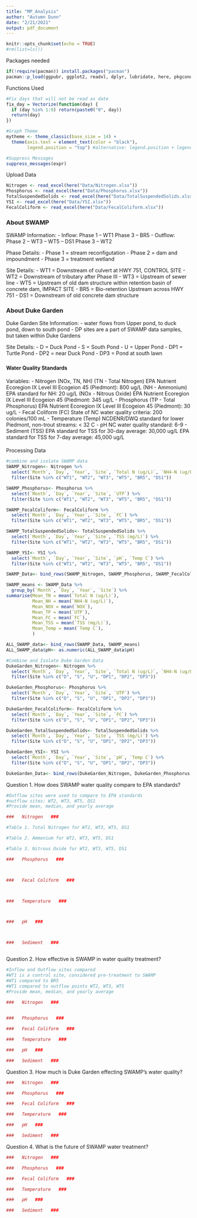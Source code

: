 ```yaml
---
title: "MP_Analysis"
author: "Autumn Dunn"
date: "2/21/2021"
output: pdf_document
---
```


```r
knitr::opts_chunk$set(echo = TRUE)
#rm(list=ls())
```

Packages needed
```r
if(!require(pacman)) install.packages("pacman")
pacman::p_load(ggpubr, ggplot2, readxl, dplyr, lubridate, here, pkgcond)
```

Functions Used
```r
#Fix days that will not be read as date
fix_day = Vectorize(function(day) {
  if (day %in% 1:9) return(paste0("0", day))
  return(day)
})

#Graph Theme
mytheme <- theme_classic(base_size = 14) +
  theme(axis.text = element_text(color = "black"), 
        legend.position = "top") #alternative: legend.position + legend.justification

#Suppress Messages
suppress_messages(expr)

```

Upload Data
```r
Nitrogen <- read_excel(here("Data/Nitrogen.xlsx"))
Phosphorus <- read_excel(here("Data/Phosphorus.xlsx"))
TotalSuspendedSolids <- read_excel(here("Data/TotalSuspendedSolids.xlsx"))
YSI <- read_excel(here("Data/YSI.xlsx"))
FecalColiform <- read_excel(here("Data/FecalColiform.xlsx"))
```


###    About SWAMP    ###

SWAMP Information:
- Inflow:
    Phase 1 -- WT1
    Phase 3 -- BR5
- Outflow:
    Phase 2 -- WT3
            -- WT5
            -- DS1
    Phase 3 -- WT2
    
Phase Details:
- Phase 1 = stream reconfigutation
- Phase 2 = dam and impoundment
- Phase 3 = treatment wetland

Site Details:
- WT1 = Downstream of culvert at HWY 751, CONTROL SITE
- WT2 = Downstream of tributary after Phase III
- WT3 = Upstream of sewer line
- WT5 = Upstream of old dam structure within retention basin of concrete dam, IMPACT SITE
- BR5 = Bio-retention Upstream across HWY 751
- DS1 = Downstream of old concrete dam structure

###                   ###  


###    About Duke Garden    ###

Duke Garden Site Information:
- water flows from Upper pond, to duck pond, down to south pond
- DP sites are a part of SWAMP data samples, but taken within Duke Gardens 

Site Details:
- D = Duck Pond
- S = South Pond
- U = Upper Pond
- DP1 = Turtle Pond
- DP2 = near Duck Pond
- DP3 = Pond at south lawn

###                         ###  


####  Water Quality Standards ####

Variables:
- Nitrogen (NOx, TN, NH)
  (TN - Total Nitrogen) EPA Nutrient Ecoregion IX Level III Ecogeion 45 (Piedmont): 800 ug/L 
  (NH - Ammonium) EPA standard for NH: 20 ug/L
  (NOx - Nitrous Oxide) EPA Nutrient Ecoregion IX Level III Ecogeion 45 (Piedmont: 345 ug/L
- Phosphorus (TP - Total Phosphorus)
    EPA Nutrient Ecoregion IX Level III Ecogeion 45 (Piedmont): 30 ug/L
- Fecal Coliform (FC)
    State of NC water quality criteria: 200 colonies/100 mL
- Temperature (Temp)
    NCDENR/DWQ standard for lower Piedmont, non-trout streams: < 32 C
- pH
    NC water quality standard: 6-9
- Sediment (TSS)
    EPA standard for TSS for 30-day average: 30,000 ug/L
    EPA standard for TSS for 7-day average: 45,000 ug/L

####                          ####

Processing Data
```r
#combine and isolate SWAMP data
SWAMP_Nitrogen<- Nitrogen %>%
  select(`Month`, `Day`, `Year`, `Site`, `Total N (ug/L)`, `NH4-N (ug/L)`, `NOX`) %>% 
  filter(Site %in% c("WT1", "WT2", "WT3", "WT5", "BR5", "DS1"))

SWAMP_Phosphorus<- Phosphorus %>%
  select(`Month`, `Day`, `Year`, `Site`, `UTP`) %>% 
  filter(Site %in% c("WT1", "WT2", "WT3", "WT5", "BR5", "DS1"))

SWAMP_FecalColiform<- FecalColiform %>%
  select(`Month`, `Day`, `Year`, `Site`, `FC`) %>% 
  filter(Site %in% c("WT1", "WT2", "WT3", "WT5", "BR5", "DS1"))

SWAMP_TotalSuspendedSolids<- TotalSuspendedSolids %>%
  select(`Month`, `Day`, `Year`, `Site`, `TSS (mg/L)`) %>% 
  filter(Site %in% c("WT1", "WT2", "WT3", "WT5", "BR5", "DS1"))

SWAMP_YSI<- YSI %>%
  select(`Month`, `Day`, `Year`, `Site`, `pH`, `Temp C`) %>% 
  filter(Site %in% c("WT1", "WT2", "WT3", "WT5", "BR5", "DS1"))

SWAMP_Data<- bind_rows(SWAMP_Nitrogen, SWAMP_Phosphorus, SWAMP_FecalColiform, SWAMP_TotalSuspendedSolids, SWAMP_YSI)

SWAMP_means <- SWAMP_Data %>% 
  group_by(`Month`, `Day`, `Year`, `Site`) %>% 
summarise(Mean_TN = mean(`Total N (ug/L)`),
          Mean_NH = mean(`NH4-N (ug/L)`),
          Mean_NOX = mean(`NOX`),
          Mean_TP = mean(`UTP`),
          Mean_FC = mean(`FC`),
          Mean_TSS = mean(`TSS (mg/L)`),
          Mean_Temp = mean(`Temp C`),
          )

ALL_SWAMP_data<- bind_rows(SWAMP_Data, SWAMP_means)
ALL_SWAMP_data$pH<- as.numeric(ALL_SWAMP_data$pH)

#Combine and Isolate Duke Garden Data
DukeGarden_Nitrogen<- Nitrogen %>%
  select(`Month`, `Day`, `Year`, `Site`, `Total N (ug/L)`, `NH4-N (ug/L)`, `NOX`) %>% 
  filter(Site %in% c("D", "S", "U", "DP1", "DP2", "DP3"))

DukeGarden_Phosphorus<- Phosphorus %>%
  select(`Month`, `Day`, `Year`, `Site`, `UTP`) %>% 
  filter(Site %in% c("D", "S", "U", "DP1", "DP2", "DP3"))

DukeGarden_FecalColiform<- FecalColiform %>%
  select(`Month`, `Day`, `Year`, `Site`, `FC`) %>% 
  filter(Site %in% c("D", "S", "U", "DP1", "DP2", "DP3"))

DukeGarden_TotalSuspendedSolids<- TotalSuspendedSolids %>%
  select(`Month`, `Day`, `Year`, `Site`, `TSS (mg/L)`) %>% 
  filter(Site %in% c("D", "S", "U", "DP1", "DP2", "DP3"))

DukeGarden_YSI<- YSI %>%
  select(`Month`, `Day`, `Year`, `Site`, `pH`, `Temp C`) %>% 
  filter(Site %in% c("D", "S", "U", "DP1", "DP2", "DP3"))

DukeGarden_Data<- bind_rows(DukeGarden_Nitrogen, DukeGarden_Phosphorus, DukeGarden_FecalColiform, DukeGarden_TotalSuspendedSolids, DukeGarden_YSI)
```


Question 1. How does SWAMP water quality compare to EPA standards?
```r
#Outflow sites were used to compare to EPA standards
#outflow sites: WT2, WT3, WT5, DS1
#Provide mean, median, and yearly average

###   Nitrogen   ###

#Table 1. Total Nitrogen for WT2, WT3, WT5, DS1

#Table 2. Ammonium for WT2, WT3, WT5, DS1

#Table 3. Nitrous Oxide for WT2, WT3, WT5, DS1

###   Phosphorus   ###



###   Fecal Coliform   ###



###   Temperature   ###



###   pH   ###



###   Sediment   ###



```

Question 2. How effective is SWAMP in water quality treatment?
```r
#Inflow and Outflow sites compared
#WT1 is a control site, considered pre-treatment to SWAMP
#WT1 compared to BR5
#WT1 compared to outflow points WT2, WT3, WT5
#Provide mean, median, and yearly average

###   Nitrogen   ###
  

###   Phosphorus   ###

###   Fecal Coliform   ###

###   Temperature   ###

###   pH   ###

###   Sediment   ###

```

Question 3. How much is Duke Garden effecting SWAMP's water quality?
```r

###   Nitrogen   ###

###   Phosphorus   ###

###   Fecal Coliform   ###

###   Temperature   ###

###   pH   ###

###   Sediment   ###

```

Question 4. What is the future of SWAMP water treatment?
```r

###   Nitrogen   ###

###   Phosphorus   ###

###   Fecal Coliform   ###

###   Temperature   ###

###   pH   ###

###   Sediment   ###

```


